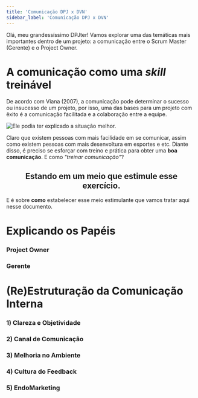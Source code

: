 ```yaml
---
title: 'Comunicação DPJ x DVN'
sidebar_label: 'Comunicação DPJ x DVN'
---
```



Olá, meu grandessíssimo DPJter! Vamos explorar uma das temáticas mais importantes dentro de um projeto: a comunicação entre o Scrum Master (Gerente) e o Project Owner.


# A comunicação como uma _skill_ treinável

De acordo com Viana (2007), a comunicação pode determinar o sucesso ou insucesso de um projeto, por isso, uma das bases para um projeto com êxito é a comunicação facilitada e a colaboração entre a equipe.

<image src={pinguim} alt='Ele podia ter explicado a situação melhor.' width={350} />

Claro que existem pessoas com mais facilidade em se comunicar, assim como existem pessoas com mais desenvoltura em esportes e etc. Diante disso, é preciso se esforçar com treino e prática para obter uma **boa comunicação**. E como *"treinar comunicação"*?

<center><h2>Estando em um meio que estimule esse exercício.</h2></center>

E é sobre **como** estabelecer esse meio estimulante que vamos tratar aqui nesse documento.

# Explicando os Papéis

### Project Owner

### Gerente

# (Re)Estruturação da Comunicação Interna

### 1) Clareza e Objetividade
### 2) Canal de Comunicação
### 3) Melhoria no Ambiente
### 4) Cultura do Feedback
### 5) EndoMarketing